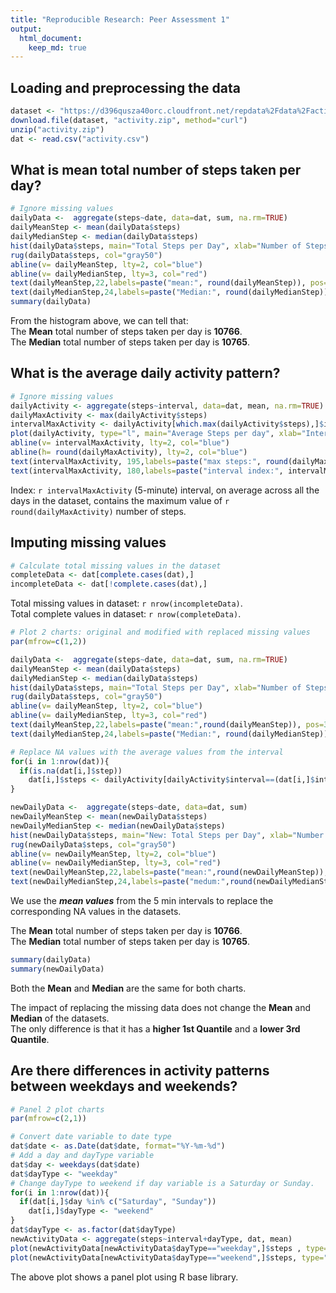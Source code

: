 ```yaml
---
title: "Reproducible Research: Peer Assessment 1"
output: 
  html_document:
    keep_md: true
---
```



## Loading and preprocessing the data
```r
dataset <- "https://d396qusza40orc.cloudfront.net/repdata%2Fdata%2Factivity.zip"
download.file(dataset, "activity.zip", method="curl")
unzip("activity.zip") 
dat <- read.csv("activity.csv")
```


## What is mean total number of steps taken per day?
```r
# Ignore missing values
dailyData <-  aggregate(steps~date, data=dat, sum, na.rm=TRUE)
dailyMeanStep <- mean(dailyData$steps)
dailyMedianStep <- median(dailyData$steps)
hist(dailyData$steps, main="Total Steps per Day", xlab="Number of Steps", col="gray80")
rug(dailyData$steps, col="gray50")
abline(v= dailyMeanStep, lty=2, col="blue")
abline(v= dailyMedianStep, lty=3, col="red")
text(dailyMeanStep,22,labels=paste("mean:", round(dailyMeanStep)), pos=3, col="blue")
text(dailyMedianStep,24,labels=paste("Median:", round(dailyMedianStep)), pos=3, col="red")
summary(dailyData)
```
From the histogram above, we can tell that:  
The **Mean** total number of steps taken per day is **10766**.  
The **Median** total number of steps taken per day is **10765**.  


## What is the average daily activity pattern?
```r
# Ignore missing values
dailyActivity <- aggregate(steps~interval, data=dat, mean, na.rm=TRUE)
dailyMaxActivity <- max(dailyActivity$steps)
intervalMaxActivity <- dailyActivity[which.max(dailyActivity$steps),]$interval
plot(dailyActivity, type="l", main="Average Steps per day", xlab="Interval Index", ylab="Average Steps taken across the days", col="gray50")
abline(v= intervalMaxActivity, lty=2, col="blue")
abline(h= round(dailyMaxActivity), lty=2, col="blue")
text(intervalMaxActivity, 195,labels=paste("max steps:", round(dailyMaxActivity)), pos=4, col="blue")
text(intervalMaxActivity, 180,labels=paste("interval index:", intervalMaxActivity), pos=4, col="blue")
```

Index: `r intervalMaxActivity` (5-minute) interval, on average across all the days in the dataset, contains the maximum value of `r round(dailyMaxActivity)` number of steps.
 

## Imputing missing values
```r
# Calculate total missing values in the dataset
completeData <- dat[complete.cases(dat),]
incompleteData <- dat[!complete.cases(dat),]
```
Total missing values in dataset: `r nrow(incompleteData)`.  
Total complete values in dataset: `r nrow(completeData)`.


```r
# Plot 2 charts: original and modified with replaced missing values
par(mfrow=c(1,2))

dailyData <-  aggregate(steps~date, data=dat, sum, na.rm=TRUE)
dailyMeanStep <- mean(dailyData$steps)
dailyMedianStep <- median(dailyData$steps)
hist(dailyData$steps, main="Total Steps per Day", xlab="Number of Steps", ylim=c(0,35), col="gray")
rug(dailyData$steps, col="gray50")
abline(v= dailyMeanStep, lty=2, col="blue")
abline(v= dailyMedianStep, lty=3, col="red")
text(dailyMeanStep,22,labels=paste("mean:",round(dailyMeanStep)), pos=3, col="blue")
text(dailyMedianStep,24,labels=paste("Median:", round(dailyMedianStep)), pos=3, col="red")

# Replace NA values with the average values from the interval
for(i in 1:nrow(dat)){
  if(is.na(dat[i,]$step))
    dat[i,]$steps <- dailyActivity[dailyActivity$interval==(dat[i,]$interval),]$steps
}

newDailyData <-  aggregate(steps~date, data=dat, sum)
newDailyMeanStep <- mean(newDailyData$steps)
newDailyMedianStep <- median(newDailyData$steps)
hist(newDailyData$steps, main="New: Total Steps per Day", xlab="Number of Steps", col="gray")
rug(newDailyData$steps, col="gray50")
abline(v= newDailyMeanStep, lty=2, col="blue")
abline(v= newDailyMedianStep, lty=3, col="red")
text(newDailyMeanStep,22,labels=paste("mean:",round(newDailyMeanStep)), pos=3, col="blue")
text(newDailyMedianStep,24,labels=paste("medum:",round(newDailyMedianStep)), pos=3, col="red")
``` 

We use the ***mean values*** from the 5 min intervals to replace the corresponding NA values in the datasets.  

The **Mean** total number of steps taken per day is **10766**.  
The **Median** total number of steps taken per day is **10765**.  


```r
summary(dailyData) 
summary(newDailyData) 
```
Both the **Mean** and **Median** are the same for both charts.  

The impact of replacing the missing data does not change the **Mean** and **Median** of the datasets.  
The only difference is that it has a **higher 1st Quantile** and a **lower 3rd Quantile**.  


## Are there differences in activity patterns between weekdays and weekends?
```r
# Panel 2 plot charts
par(mfrow=c(2,1))

# Convert date variable to date type
dat$date <- as.Date(dat$date, format="%Y-%m-%d")
# Add a day and dayType variable
dat$day <- weekdays(dat$date)
dat$dayType <- "weekday"
# Change dayType to weekend if day variable is a Saturday or Sunday.
for(i in 1:nrow(dat)){
  if(dat[i,]$day %in% c("Saturday", "Sunday"))
    dat[i,]$dayType <- "weekend"
}
dat$dayType <- as.factor(dat$dayType)
newActivityData <- aggregate(steps~interval+dayType, dat, mean)
plot(newActivityData[newActivityData$dayType=="weekday",]$steps , type="l", col="brown", main="Weekday", xlab="intervals", ylab="Steps", ylim=c(1,250))
plot(newActivityData[newActivityData$dayType=="weekend",]$steps, type="l", col="brown", main="Weekend", xlab="intervals", ylab="Steps", ylim=c(1,250) )
```

The above plot shows a panel plot using R base library.  
